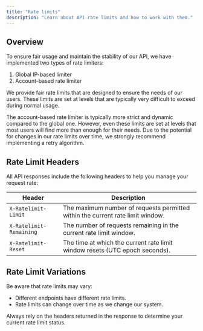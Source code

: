 ```yaml
---
title: "Rate limits"
description: "Learn about API rate limits and how to work with them."
---
```


## Overview

To ensure fair usage and maintain the stability of our API, we have implemented two types of rate limiters:

1. Global IP-based limiter
2. Account-based rate limiter

We provide fair rate limits that are designed to ensure the needs of our users. These limits are set at levels that are typically very difficult to exceed during normal usage.

The account-based rate limiter is typically more strict and dynamic compared to the global one. However, even these limits are set at levels that most users will find more than enough for their needs. Due to the potential for changes in our rate limits over time, we strongly recommend implementing a retry algorithm.

## Rate Limit Headers

All API responses include the following headers to help you manage your request rate:

| Header                  | Description                                                                  |
|-------------------------|------------------------------------------------------------------------------|
| `X-Ratelimit-Limit`     | The maximum number of requests permitted within the current rate limit window. |
| `X-Ratelimit-Remaining` | The number of requests remaining in the current rate limit window.           |
| `X-Ratelimit-Reset`     | The time at which the current rate limit window resets (UTC epoch seconds).  |

## Rate Limit Variations

Be aware that rate limits may vary:

- Different endpoints have different rate limits.
- Rate limits can change over time as we change our system.

Always rely on the headers returned in the response to determine your current rate limit status.